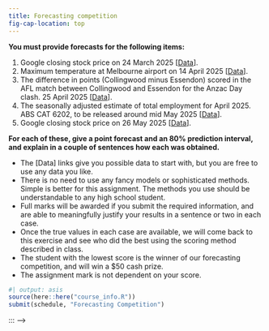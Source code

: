 ```yaml
---
title: Forecasting competition
fig-cap-location: top
---
```


**You must provide forecasts for the following items:**

  1. Google closing stock price on 24 March 2025 [[Data](https://finance.yahoo.com/quote/GOOG/)].
  2. Maximum temperature at Melbourne airport on 14 April 2025 [[Data](http://www.bom.gov.au/climate/dwo/IDCJDW3049.latest.shtml)].
  3. The difference in points (Collingwood minus Essendon) scored in the AFL match between Collingwood and Essendon for the Anzac Day clash. 25 April 2025 [[Data](https://en.wikipedia.org/wiki/Anzac_Day_match)].
  4. The seasonally adjusted estimate of total employment for April 2025. ABS CAT 6202, to be released around mid May 2025 [[Data](https://www.abs.gov.au/statistics/labour/employment-and-unemployment/labour-force-australia/latest-release)].
  5. Google closing stock price on 26 May 2025 [[Data](https://finance.yahoo.com/quote/GOOG/)].

**For each of these, give a point forecast and an 80% prediction interval, and explain in a couple of sentences how each was obtained.**

* The [Data] links give you possible data to start with, but you are free to use any data you like.
* There is no need to use any fancy models or sophisticated methods. Simple is better for this assignment. The methods you use should be understandable to any high school student.
* Full marks will be awarded if you submit the required information, and are able to meaningfully justify your results in a sentence or two in each case.
* Once the true values in each case are available, we will come back to this exercise and see who did the best using the scoring method described in class.
* The student with the lowest score is the winner of our forecasting competition, and will win a $50 cash prize.
* The assignment mark is not dependent on your score.

```r
#| output: asis
source(here::here("course_info.R"))
submit(schedule, "Forecasting Competition")
```

<!--
___

## Leaderboard

```r
#| eval: false
readRDS(here::here("assignments/leaderboard.rds")) |>
  DT::datatable()
```

## Forecasts

::: {layout-ncol=5}

<!-- ### Q1
[![Google closing stock price on 24 March 2025](Q1.png)](Q1.png)

### Q2
[![Maximum temperature at Melbourne airport on 14 April 2025](Q2.png)](Q2.png)

### Q3
[![Difference in points in AFL Anzac Day clash](Q3.png)](Q3.png)

### Q4
[![Seasonally adjusted total employment for April 2025](Q4.png)](Q4.png)

### Q5
[![Google closing stock price on 26 May 2025](Q5.png)](Q5.png) -->

::: -->
